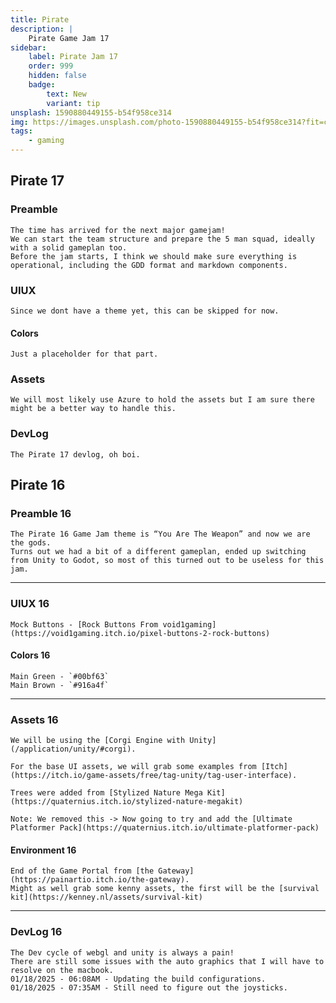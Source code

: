 ```yaml
---
title: Pirate
description: |
    Pirate Game Jam 17
sidebar:
    label: Pirate Jam 17
    order: 999
    hidden: false
    badge:
        text: New
        variant: tip
unsplash: 1590880449155-b54f958ce314
img: https://images.unsplash.com/photo-1590880449155-b54f958ce314?fit=crop&w=1400&h=700&q=75
tags:
    - gaming
---
```



## Pirate 17

### Preamble

    The time has arrived for the next major gamejam!
    We can start the team structure and prepare the 5 man squad, ideally with a solid gameplan too.
    Before the jam starts, I think we should make sure everything is operational, including the GDD format and markdown components.

### UIUX

    Since we dont have a theme yet, this can be skipped for now.

#### Colors

    Just a placeholder for that part.

### Assets

    We will most likely use Azure to hold the assets but I am sure there might be a better way to handle this.

### DevLog

    The Pirate 17 devlog, oh boi.


## Pirate 16

### Preamble 16

    The Pirate 16 Game Jam theme is “You Are The Weapon” and now we are the gods.
    Turns out we had a bit of a different gameplan, ended up switching from Unity to Godot, so most of this turned out to be useless for this jam.

---

### UIUX 16

    Mock Buttons - [Rock Buttons From void1gaming](https://void1gaming.itch.io/pixel-buttons-2-rock-buttons)

#### Colors 16

    Main Green - `#00bf63`
    Main Brown - `#916a4f`

---

### Assets 16

    We will be using the [Corgi Engine with Unity](/application/unity/#corgi).

    For the base UI assets, we will grab some examples from [Itch](https://itch.io/game-assets/free/tag-unity/tag-user-interface).

    Trees were added from [Stylized Nature Mega Kit](https://quaternius.itch.io/stylized-nature-megakit)
    
    Note: We removed this -> Now going to try and add the [Ultimate Platformer Pack](https://quaternius.itch.io/ultimate-platformer-pack)

#### Environment 16

    End of the Game Portal from [the Gateway](https://painartio.itch.io/the-gateway).
    Might as well grab some kenny assets, the first will be the [survival kit](https://kenney.nl/assets/survival-kit)

---

### DevLog 16

    The Dev cycle of webgl and unity is always a pain!
    There are still some issues with the auto graphics that I will have to resolve on the macbook.
    01/18/2025 - 06:08AM - Updating the build configurations.
    01/18/2025 - 07:35AM - Still need to figure out the joysticks.
